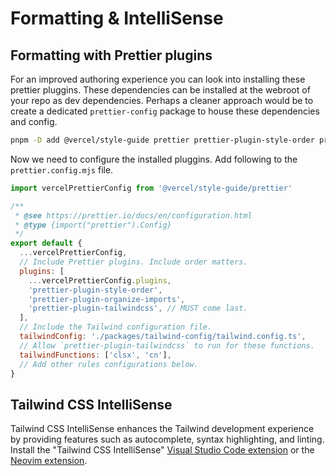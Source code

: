# Formatting & IntelliSense

## Formatting with Prettier plugins

For an improved authoring experience you can look into installing these prettier pluggins. These dependencies can be installed at the webroot of your repo as dev dependencies. Perhaps a cleaner approach would be to create a dedicated `prettier-config` package to house these dependencies and config.

```bash
pnpm -D add @vercel/style-guide prettier prettier-plugin-style-order prettier-plugin-organize-imports prettier-plugin-tailwindcss
```

Now we need to configure the installed pluggins. Add following to the `prettier.config.mjs` file.

```js
import vercelPrettierConfig from '@vercel/style-guide/prettier'

/**
 * @see https://prettier.io/docs/en/configuration.html
 * @type {import("prettier").Config}
 */
export default {
  ...vercelPrettierConfig,
  // Include Prettier plugins. Include order matters.
  plugins: [
    ...vercelPrettierConfig.plugins,
    'prettier-plugin-style-order',
    'prettier-plugin-organize-imports',
    'prettier-plugin-tailwindcss', // MUST come last.
  ],
  // Include the Tailwind configuration file.
  tailwindConfig: './packages/tailwind-config/tailwind.config.ts',
  // Allow `prettier-plugin-tailwindcss` to run for these functions.
  tailwindFunctions: ['clsx', 'cn'],
  // Add other rules configurations below.
}
```

## Tailwind CSS IntelliSense

Tailwind CSS IntelliSense enhances the Tailwind development experience by providing features such as autocomplete, syntax highlighting, and linting. Install the "Tailwind CSS IntelliSense" [Visual Studio Code extension](https://marketplace.visualstudio.com/items?itemName=bradlc.vscode-tailwindcss) or the [Neovim extension](https://github.com/neovim/nvim-lspconfig/blob/master/doc/server_configurations.md#tailwindcss).
